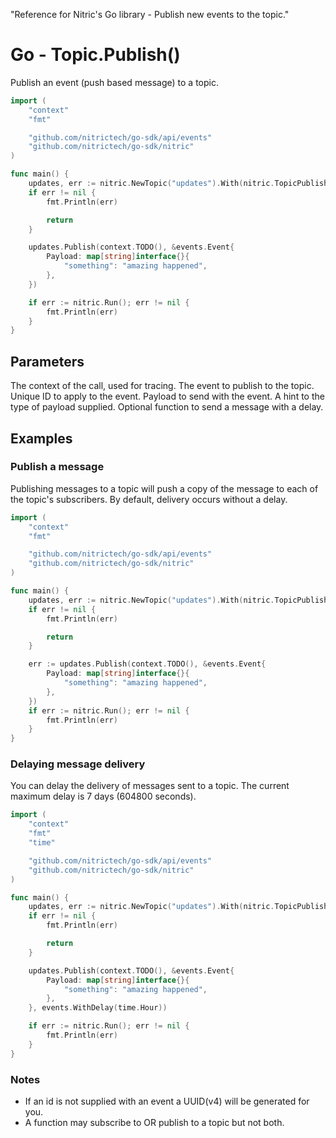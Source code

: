   "Reference for Nitric's Go library - Publish new events to the topic."

# Go - Topic.Publish()

Publish an event (push based message) to a topic.

```go
import (
	"context"
	"fmt"

	"github.com/nitrictech/go-sdk/api/events"
	"github.com/nitrictech/go-sdk/nitric"
)

func main() {
	updates, err := nitric.NewTopic("updates").With(nitric.TopicPublishing)
	if err != nil {
		fmt.Println(err)

		return
	}

	updates.Publish(context.TODO(), &events.Event{
		Payload: map[string]interface{}{
			"something": "amazing happened",
		},
	})

	if err := nitric.Run(); err != nil {
		fmt.Println(err)
	}
}
```

## Parameters

<Properties>
  <Property name="ctx" required type="context">
    The context of the call, used for tracing.
  </Property>
  <Property name="event" required type="Event">
    The event to publish to the topic.
    <Properties nested>
      <Property name="ID" type="string">
        Unique ID to apply to the event.
      </Property>
      <Property name="Payload" required type="map[string]interface{}">
        Payload to send with the event.
      </Property>
      <Property name="PayloadType" type="string">
        A hint to the type of payload supplied.
      </Property>
    </Properties>
  </Property>
  <Property name="opts" type="PublishOption">
    Optional function to send a message with a delay.
  </Property>
</Properties>

## Examples

### Publish a message

Publishing messages to a topic will push a copy of the message to each of the topic's subscribers. By default, delivery occurs without a delay.

```go
import (
	"context"
	"fmt"

	"github.com/nitrictech/go-sdk/api/events"
	"github.com/nitrictech/go-sdk/nitric"
)

func main() {
	updates, err := nitric.NewTopic("updates").With(nitric.TopicPublishing)
	if err != nil {
		fmt.Println(err)

		return
	}

	err := updates.Publish(context.TODO(), &events.Event{
		Payload: map[string]interface{}{
			"something": "amazing happened",
		},
	})
	if err := nitric.Run(); err != nil {
		fmt.Println(err)
	}
}
```

### Delaying message delivery

You can delay the delivery of messages sent to a topic. The current maximum delay is 7 days (604800 seconds).

```go
import (
	"context"
	"fmt"
	"time"

	"github.com/nitrictech/go-sdk/api/events"
	"github.com/nitrictech/go-sdk/nitric"
)

func main() {
	updates, err := nitric.NewTopic("updates").With(nitric.TopicPublishing)
	if err != nil {
		fmt.Println(err)

		return
	}

	updates.Publish(context.TODO(), &events.Event{
		Payload: map[string]interface{}{
			"something": "amazing happened",
		},
	}, events.WithDelay(time.Hour))

	if err := nitric.Run(); err != nil {
		fmt.Println(err)
	}
}
```

### Notes

- If an id is not supplied with an event a UUID(v4) will be generated for you.
- A function may subscribe to OR publish to a topic but not both.
